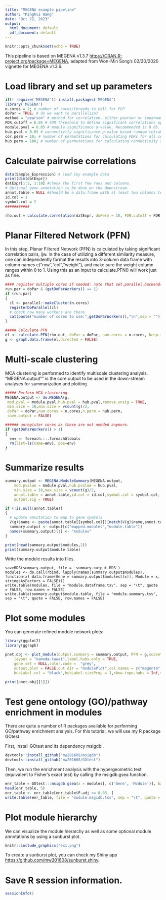 ---
title: "MEGENA example pipeline"
author: "Minghui Wang"
date: "Oct 22, 2023"
output:
  html_document: default
  pdf_document: default
---

```{r setup, include=FALSE}
knitr::opts_chunk$set(echo = TRUE)
```

This pipeline is based on MEGENA v1.3.7 <https://CRAN.R-project.org/package=MEGENA>, adapted from Won-Min Song's 02/20/2020 vignette for MEGENA v1.3.6.

# Load library and set up parameters
```{r load_lib, message=FALSE}
if(! require('MEGENA')) install.packages('MEGENA')
library('MEGENA')
n.cores = 2; # number of cores/threads to call for PCP
doPar = TRUE; # do we want to parallelize?
method = "pearson" # method for correlation. either pearson or spearman. 
FDR.cutoff = 0.05 # FDR threshold to define significant correlations upon shuffling samples. 
module.pval = 0.05 # module significance p-value. Recommended is 0.05. 
hub.pval = 0.05 # connectivity significance p-value based random tetrahedral networks
cor.perm = 10; # number of permutations for calculating FDRs for all correlation pairs. 
hub.perm = 100; # number of permutations for calculating connectivity significance p-value. 
```

# Calculate pairwise correlations

```{r correlation,message=FALSE}

data(Sample_Expression) # load toy example data
print(dim(datExpr))
datExpr[1:5, 1:10] #check the first few rows and columns.
# Optional gene annotation to be done on the downstream.
annot.table = NULL #Should be a data.frame with at least two columns to map Ensembl gene ids to symbols. Will skip this step when NULL.
id.col = 1
symbol.col = 2
###########

rho.out = calculate.correlation(datExpr, doPerm = 10, FDR.cutoff = FDR.cutoff, method = method)
```

# Planar Filtered Network (PFN)
In this step, Planar Filtered Network (PFN) is calculated by taking significant correlation pairs, ijw. In the case of utilizing a different similarity measure, one can independently format the results into 3-column data frame with column names c("row","col","weight"), and make sure the weight column ranges within 0 to 1. Using this as an input to calculate.PFN() will work just as fine. 

```{r PFN}
#### register multiple cores if needed: note that set.parallel.backend() is deprecated. 
run.par = doPar & (getDoParWorkers() == 1) 
if (run.par)
{
  cl <- parallel::makeCluster(n.cores)
  registerDoParallel(cl)
  # check how many workers are there
  cat(paste("number of cores to use:",getDoParWorkers(),"\n",sep = ""))
}

##### Calculate PFN
el <- calculate.PFN(rho.out, doPar = doPar, num.cores = n.cores, keep.track = FALSE)
g <- graph.data.frame(el,directed = FALSE)
```

# Multi-scale clustering
MCA clustering is performed to identify multiscale clustering analysis. "MEGENA.output"" is the core output to be used in the down-stream analyses for summarization and plotting.

```{r MCA,results="hide",warning=FALSE}

##### Perform MCA clustering.
MEGENA.output <- do.MEGENA(g,
 mod.pval = module.pval,hub.pval = hub.pval,remove.unsig = TRUE,
 min.size = 10,max.size = vcount(g)/2,
 doPar = doPar,num.cores = n.cores,n.perm = hub.perm,
 save.output = FALSE)

###### unregister cores as these are not needed anymore.
if (getDoParWorkers() > 1)
{
  env <- foreach:::.foreachGlobals
  rm(list=ls(name=env), pos=env)
}

```

# Summarize results
```{r summarize}
summary.output <- MEGENA.ModuleSummary(MEGENA.output,
	mod.pvalue = module.pval,hub.pvalue = hub.pval,
	min.size = 10,max.size = vcount(g)/2,
	annot.table = annot.table,id.col = id.col,symbol.col = symbol.col,
	output.sig = TRUE)

if (!is.null(annot.table))
{
  # update annotation to map to gene symbols
  V(g)$name <- paste(annot.table[[symbol.col]][match(V(g)$name,annot.table[[id.col]])],V(g)$name,sep = "|")
  summary.output <- output[c("mapped.modules","module.table")]
  names(summary.output)[1] <- "modules"
}

print(head(summary.output$modules,2))
print(summary.output$module.table)
```
Write the module results into files.
```
saveRDS(summary.output, file = 'summary.output.RDS')
modules <- do.call(rbind, lapply(names(summary.output$modules), function(x) data.frame(Gene = summary.output$modules[[x]], Module = x, stringsAsFactors = FALSE)))
write.table(modules, file = "module.dataframe.tsv", sep = "\t", quote = FALSE, row.names = FALSE)
write.table(summary.output$module.table, file = "module.summary.tsv", sep = "\t", quote = FALSE, row.names = FALSE)
```
# Plot some modules

You can generate refined module network plots: 

```{r modulePlot}
library(ggplot2)
library(ggraph)

pnet.obj <- plot_module(output.summary = summary.output, PFN = g,subset.module = "c1_3",
	layout = "kamada.kawai",label.hubs.only = TRUE,
	gene.set = NULL,color.code =  "grey",
	output.plot = FALSE,out.dir = "modulePlot",col.names = c("magenta","green","cyan"),label.scaleFactor = 20,
	hubLabel.col = "black",hubLabel.sizeProp = 1,show.topn.hubs = Inf,show.legend = TRUE)

print(pnet.obj[[1]])
```

# Test gene ontology (GO)/pathway enrichment in modules
There are quite a number of R packages available for performing GO/pathway enrichment analysis. For this tutorial, we will use my R package GOtest.

First, install GOtest and its dependency msigdbi.
```{r install_gotest, eval = FALSE}
devtools::install_github("mw201608/msigdb")
devtools::install_github("mw201608/GOtest")
```
Then, we run the enrichment analysis with the hypergeometric test (equivalent to Fisher's exact test) by calling the msigdb.gsea function.
```{r GO_test}
enr_table = GOtest:::msigdb.gsea(x = modules[, c('Gene', 'Module')], background = 'annotation', genesets = c('c2.cp', 'c5.go.bp', 'c5.go.cc', 'c5.go.mf'), name.x = 'Module', method = 'hypergeometric')
head(enr_table, 5)
enr_table <- enr_table[enr_table$P.adj <= 0.05, ]
write.table(enr_table, file = "module.msgidb.tsv", sep = "\t", quote = FALSE, row.names = FALSE)
```

# Plot module hierarchy
We can visualize the module hierarchy as well as some optional module annotations by using a sunburst plot.
```{r pressure, echo=FALSE, fig.cap = "Example sunburst plot.", out.width = '670px', out.height = '600px'}
knitr::include_graphics("ex1.png")
```
To create a sunburst plot, you can check my Shiny app [https://github.com/mw201608/sunburst.shiny](https://github.com/mw201608/sunburst.shiny).

# Save R session information.
```{r sessionInfo}
sessionInfo()
```
